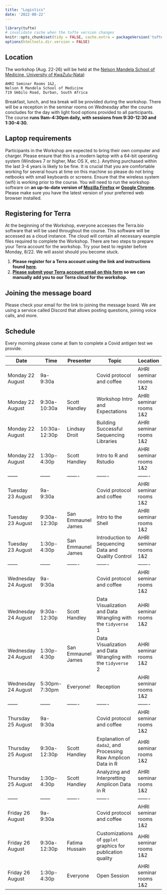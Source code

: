 ```yaml
---
title: "Logistics"
date: '2022-08-22'
---
```


```r
library(tufte)
# invalidate cache when the tufte version changes
knitr::opts_chunk$set(tidy = FALSE, cache.extra = packageVersion('tufte'))
options(htmltools.dir.version = FALSE)
```

## Location
The workshop (Aug. 22-26) will be held at the [Nelson Mandela School of Medicine, University of KwaZulu-Natal](https://www.google.com/maps/place/719+Umbilo+Rd,+Glenwood,+Durban,+4001,+South+Africa/@-29.8775513,30.9857393,15.28z/data=!4m5!3m4!1s0x1ef7a98881a87601:0xaf44019c640d0d69!8m2!3d-29.87845!4d30.990724?shorturl=1):

	AHRI Seminar Rooms 1&2,  
	Nelson R Mandela School of Medicine  
	719 Umbilo Road, Durban, South Africa  

Breakfast, lunch, and tea break will be provided during the workshop. There will be a reception in the seminar rooms on Wednesday after the course concludes for the day with light food options provided to all participants. The course **runs 9am-4:30pm daily, with sessions from 9:30-12:30 and 1:30-4:30.**

## Laptop requirements

Participants in the Workshop are expected to bring their own computer and charger. Please ensure that this is a modern laptop with a 64-bit operating system (Windows 7 or higher, Mac OS X, etc.). Anything purchased within the last 3-4 years is likely to be fine. It is crucial that you are comfortable working for several hours at time on this machine so please do not bring netbooks with small keyboards or screens. Ensure that the wireless system (wifi) is working prior to the course.
You will need to run the workshop software on **an up-to-date version of [Mozilla Firefox](https://www.mozilla.org/en-US/firefox/new/) or [Google Chrome](https://www.google.com/chrome/).** Please make sure you have the latest version of your preferred web browser installed.

## Registering for Terra

At the beginning of the Workshop, everyone accesses the Terra.bio software that will be used throughout the course. This software will be accessed as a cloud instance. The cloud will contain all necessary example files required to complete the Workshop.
There are two steps to prepare your Terra account for the workshop. Try your best to register before Monday, 8/22. We will assist should you become stuck.  

1. **Please register for a Terra account using the link and instructions found [here](https://support.terra.bio/hc/en-us/articles/360028235911).**  
2. **[Please submit your Terra account email on this form](https://forms.gle/anEvCVCaCLZsV1GS6) so we can manually add you to our Terra cloud for the workshop.**  

## Joining the message board

Please check your email for the link to joining the message board. We are using a service called Discord that allows posting questions, joining voice calls, and more.

## Schedule 

Every morning please come at 9am to complete a Covid antigen test we provide.

| Date | Time|Presenter|Topic|Location|
| ------ | ------ | ------- | ------- | ------- |
| Monday 22 August  | 9a-9:30a |  | Covid protocol and coffee | AHRI seminar rooms 1&2 |
| Monday 22 August  | 9:30a-10:30a | Scott Handley | Workshop Intro and Expectations | AHRI seminar rooms 1&2 |
| Monday 22 August  | 10:30a-12:30p | Lindsay Droit | Building Successful Sequencing Libraries | AHRI seminar rooms 1&2 |
| Monday 22 August | 1:30p-4:30p | Scott Handley | Intro to R and Rstudio  | AHRI seminar rooms 1&2 |
| ------ | ------ | ------- | ------- | ------- |
| Tuesday 23 August  | 9a-9:30a |  | Covid protocol and coffee | AHRI seminar rooms 1&2 |
| Tuesday 23 August  | 9:30a-12:30p | San Emmaunel James | Intro to the Shell  | AHRI seminar rooms 1&2 |
| Tuesday 23 August | 1:30p-4:30p | San Emmaunel James  | Introduction to Sequencing Data and Quality Control | AHRI seminar rooms 1&2 |
| ------ | ------ | ------- | ------- | ------- |
| Wednesday 24 August  | 9a-9:30a |  | Covid protocol and coffee | AHRI seminar rooms 1&2 |
| Wednesday 24 August  | 9:30a-12:30p | Scott Handley | Data Visualization and Data Wrangling with the `tidyverse` 1 | AHRI seminar rooms 1&2 |
| Wednesday 24 August | 1:30p-4:30p | San Emmaunel James | Data Visualization and Data Wrangling with the `tidyverse` 2 | AHRI seminar rooms 1&2 |
| Wednesday 24 August | 5:30pm-7:30pm | Everyone! | Reception | AHRI seminar rooms 1&2 |
| ------ | ------ | ------- | ------- | ------- |
| Thursday 25 August  | 9a-9:30a |  | Covid protocol and coffee | AHRI seminar rooms 1&2 |
| Thursday 25 August | 9:30a-12:30p | Scott Handley | Explanation of `dada2`, and Processing Raw Amplicon Data in R | AHRI seminar rooms 1&2 |
| Thursday 25 August  | 1:30p-4:30p | Scott Handley | Analyzing and Interpretting Amplicon Data in R | AHRI seminar rooms 1&2 |
| ------ | ------ | ------- | ------- | ------- |
| Friday 26 August  | 9a-9:30a |  | Covid protocol and coffee | AHRI seminar rooms 1&2 |
| Friday 26 August  | 9:30a-12:30p | Fatima Hussain | Customizations of `ggplot` graphics for publication quality | AHRI seminar rooms 1&2 |
| Friday 26 August  | 1:30p-4:30p | Everyone | Open Session  | AHRI seminar rooms 1&2 |

